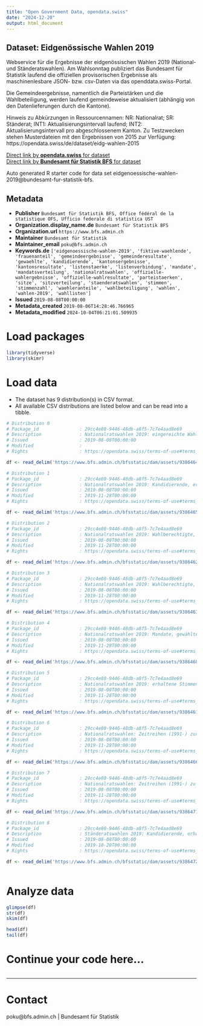 ```yaml
---
title: "Open Government Data, opendata.swiss"
date: "2024-12-20"
output: html_document
---
```


## Dataset: Eidgenössische Wahlen 2019

Webservice für die Ergebnisse der eidgenössischen Wahlen 2019 (National- und Ständeratswahlen). Am Wahlsonntag publiziert das Bundesamt für Statistik laufend die offiziellen provisorischen Ergebnisse als maschinenlesbare JSON- bzw. csv-Daten via das openddata.swiss-Portal.

Die Gemeindeergebnisse, namentlich die Parteistärken und die Wahlbeteiligung, werden laufend gemeindeweise aktualisiert (abhängig von den Datenlieferungen durch die Kantone).

Hinweis zu Abkürzungen in Ressourcennamen: NR: Nationalrat; SR: Ständerat; INT1: Aktualisierungsintervall laufend; INT2: Aktualisierungsintervall pro abgeschlossenem Kanton.
Zu Testzwecken stehen Musterdateien mit den Ergebnissen von 2015 zur Verfügung: https://opendata.swiss/de/dataset/eidg-wahlen-2015


[Direct link by **opendata.swiss** for dataset](https://opendata.swiss/de/dataset/eidg-wahlen-2019)<br>
[Direct link by **Bundesamt für Statistik BFS** for dataset](https://www.bfs.admin.ch/bfs/de/home/statistiken/politik/wahlen.html)

Auto generated R starter code for data set eidgenoessische-wahlen-2019@bundesamt-fur-statistik-bfs.

## Metadata

- **Publisher** `Bundesamt für Statistik BFS, Office fédéral de la statistique OFS, Ufficio federale di statistica UST`
- **Organization.display_name.de** `Bundesamt für Statistik BFS`
- **Organization.url** `https://www.bfs.admin.ch`
- **Maintainer** `Bundesamt für Statistik`
- **Maintainer_email** `poku@bfs.admin.ch`
- **Keywords.de** `['eidgenoessische-wahlen-2019', 'fiktive-waehlende', 'frauenanteil', 'gemeindeergebnisse', 'gemeinderesultate', 'gewaehlte', 'kandidierende', 'kantonsergebnisse', 'kantonsresultate', 'listenstaerke', 'listenverbindung', 'mandate', 'mandatsverteilung', 'nationalratswahlen', 'offizielle-wahlergebnisse', 'offizielle-wahlresultate', 'parteistaerken', 'sitze', 'sitzverteilung', 'staenderatswahlen', 'stimmen', 'stimmenzahl', 'waehleranteile', 'wahlbeteiligung', 'wahlen', 'wahlen-2019', 'wahllisten']`
- **Issued** `2019-08-08T00:00:00`
- **Metadata_created** `2019-08-06T14:28:46.766965`
- **Metadata_modified** `2024-10-04T06:21:01.509935`


# Load packages

```r

library(tidyverse)
library(skimr)

```

# Load data

-   The dataset has 9 distribution(s) in CSV format.
-   All available CSV distributions are listed below and can be read into a tibble.

```r

# Distribution 0
# Package_id               : 29cc4e80-9446-48db-a8f5-7c7e4aad8e69
# Description              : Nationalratswahlen 2019: eingereichte Wahllisten, Listenverbindungen, erhaltene Stimmen, Listenstärke und Mandate, nach Kantonen. Aktualisierungsintervall: pro abgeschlossenem Kanton.
# Issued                   : 2019-08-08T00:00:00
# Modified                 : 
# Rights                   : https://opendata.swiss/terms-of-use#terms_by_ask

df <- read_delim('https://www.bfs.admin.ch/bfsstatic/dam/assets/9386464/appendix')

# Distribution 1
# Package_id               : 29cc4e80-9446-48db-a8f5-7c7e4aad8e69
# Description              : Nationalratswahlen 2019: Kandidierende, erhaltene Stimmen und Status (gewählt/nicht gewählt), nach Kantonen. Aktualisierungsintervall: pro abgeschlossenem Kanton.
# Issued                   : 2019-08-08T00:00:00
# Modified                 : 2019-11-28T00:00:00
# Rights                   : https://opendata.swiss/terms-of-use#terms_by_ask

df <- read_delim('https://www.bfs.admin.ch/bfsstatic/dam/assets/9386465/appendix')

# Distribution 2
# Package_id               : 29cc4e80-9446-48db-a8f5-7c7e4aad8e69
# Description              : Nationalratswahlen 2019: Wahlberechtigte, Wählende, Wahlbeteiligung und Veränderung der Wahlbeteiligung (Schweiz und Kantone). Aktualisierungsintervall: pro abgeschlossenem Kanton.
# Issued                   : 2019-08-08T00:00:00
# Modified                 : 2019-11-28T00:00:00
# Rights                   : https://opendata.swiss/terms-of-use#terms_by_ask

df <- read_delim('https://www.bfs.admin.ch/bfsstatic/dam/assets/9386462/appendix')

# Distribution 3
# Package_id               : 29cc4e80-9446-48db-a8f5-7c7e4aad8e69
# Description              : Nationalratswahlen 2019: Wahlberechtigte, Wählende, Wahlbeteiligung und Veränderung der Wahlbeteiligung (Gemeinden). Aktualisierungsintervall: laufend.
# Issued                   : 2019-08-08T00:00:00
# Modified                 : 2019-11-28T00:00:00
# Rights                   : https://opendata.swiss/terms-of-use#terms_by_ask

df <- read_delim('https://www.bfs.admin.ch/bfsstatic/dam/assets/9386463/appendix')

# Distribution 4
# Package_id               : 29cc4e80-9446-48db-a8f5-7c7e4aad8e69
# Description              : Nationalratswahlen 2019: Mandate, gewählte Frauen und Männer, Parteistärke sowie Veränderung zu den letzten Wahlen, fiktive Wählende und stärkste Partei (Schweiz und Kanton). Aktualisierungsintervall: pro abgeschlossenem Kanton.
# Issued                   : 2019-08-08T00:00:00
# Modified                 : 2019-11-28T00:00:00
# Rights                   : https://opendata.swiss/terms-of-use#terms_by_ask

df <- read_delim('https://www.bfs.admin.ch/bfsstatic/dam/assets/9386468/appendix')

# Distribution 5
# Package_id               : 29cc4e80-9446-48db-a8f5-7c7e4aad8e69
# Description              : Nationalratswahlen 2019: erhaltene Stimmen, Parteistärke sowie Veränderung zu den letzten Wahlen, stärkste Partei (Gemeinden). Aktualisierungsintervall: laufend.
# Issued                   : 2019-08-08T00:00:00
# Modified                 : 2019-11-28T00:00:00
# Rights                   : https://opendata.swiss/terms-of-use#terms_by_ask

df <- read_delim('https://www.bfs.admin.ch/bfsstatic/dam/assets/9386461/appendix')

# Distribution 6
# Package_id               : 29cc4e80-9446-48db-a8f5-7c7e4aad8e69
# Description              : Nationalratswahlen: Zeitreihen (1991-) zur Wahlbeteiligung und zum Frauenanteil in % (Schweiz und Kantone). Aktualisierungsintervall: pro abgeschlossenem Kanton.
# Issued                   : 2019-08-08T00:00:00
# Modified                 : 2019-11-28T00:00:00
# Rights                   : https://opendata.swiss/terms-of-use#terms_by_ask

df <- read_delim('https://www.bfs.admin.ch/bfsstatic/dam/assets/9386466/appendix')

# Distribution 7
# Package_id               : 29cc4e80-9446-48db-a8f5-7c7e4aad8e69
# Description              : Nationalratswahlen: Zeitreihen (1991-) zu Listen, Kandidierenden, Parteistärken, Mandaten, gewählten Frauen und Männern, stärkste Partei (Schweiz und Kantone). Aktualisierungsintervall: pro abgeschlossenem Kanton.
# Issued                   : 2019-08-08T00:00:00
# Modified                 : 2019-11-28T00:00:00
# Rights                   : https://opendata.swiss/terms-of-use#terms_by_ask

df <- read_delim('https://www.bfs.admin.ch/bfsstatic/dam/assets/9386471/appendix')

# Distribution 8
# Package_id               : 29cc4e80-9446-48db-a8f5-7c7e4aad8e69
# Description              : Ständeratswahlen 2019: Kandidierende, erhaltene Stimmen und Status (gewählt/nicht gewählt), nach Kantonen. Aktualisierungsintervall: pro abgeschlossenem Kanton.
# Issued                   : 2019-08-08T00:00:00
# Modified                 : 2019-10-20T00:00:00
# Rights                   : https://opendata.swiss/terms-of-use#terms_by_ask

df <- read_delim('https://www.bfs.admin.ch/bfsstatic/dam/assets/9386472/appendix')



```

# Analyze data

```r

glimpse(df)
str(df)
skim(df)

head(df)
tail(df)

```

# Continue your code here...

```r

```

------------------------------------------------------------------------

# Contact

poku@bfs.admin.ch | Bundesamt für Statistik
